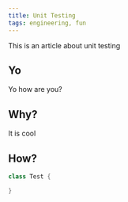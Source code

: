 ```yaml
---
title: Unit Testing
tags: engineering, fun
---
```


This is an article about unit testing

## Yo

Yo how are you?

## Why?

It is cool

## How?

```java
class Test {

}
```
